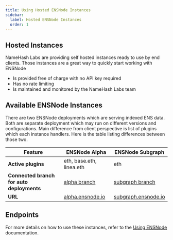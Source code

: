 ```yaml
---
title: Using Hosted ENSNode Instances
sidebar:
  label: Hosted ENSNode Instances
  order: 1
---
```


## Hosted Instances
NameHash Labs are providing self hosted instances ready to use by end clients. Those instances are a great way to quickly start working with ENSNode

- Is provided free of charge with no API key required
- Has no rate limiting
- Is maintained and monitored by the NameHash Labs team

## Available ENSNode Instances

There are two ENSNode deployments which are serving indexed ENS data. Both are separate deployment which may run on different versions and configurations.
Main difference from client perspective is list of plugins which each instance handlers. Here is the table listing differences between those two.


| Feature                     | ENSNode Alpha         | ENSNode Subgraph      |
|-----------------------------|-----------------------|-----------------------|
| **Active plugins**          | eth, base.eth, linea.eth | eth                   |
| **Connected branch for auto deployments** | [alpha branch](https://github.com/namehash/ensnode/tree/alpha) | [subgraph branch](https://github.com/namehash/ensnode/tree/subgraph) |
| **URL**                     | [alpha.ensnode.io](https://alpha.ensnode.io)      | [subgraph.ensnode.io](https://subgraph.ensnode.io)   |


## Endpoints
For more details on how to use these instances, refer to the [Using ENSNode](../using-ensnode) documentation.
